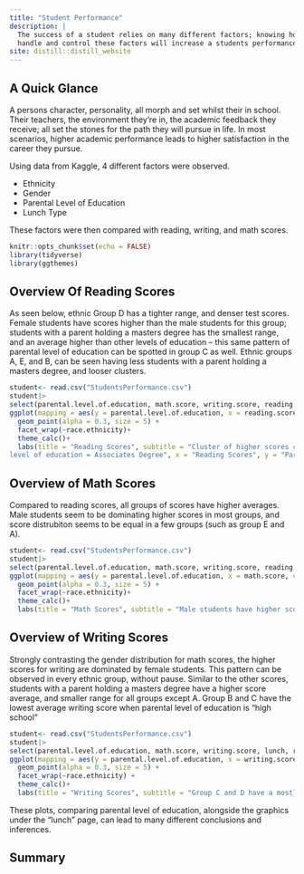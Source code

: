 ```yaml
---
title: "Student Performance"
description: |
  The success of a student relies on many different factors; knowing how to 
  handle and control these factors will increase a students performance.
site: distill::distill_website
---
```

## A Quick Glance 

A persons character, personality, all morph and set whilst their in school. Their teachers, the environment they're in, the academic feedback they receive; all set the stones for the path they will pursue in life. In most scenarios, higher academic performance leads to higher satisfaction in the career they pursue.  

Using data from Kaggle, 4 different factors were observed. 

* Ethnicity 
* Gender 
* Parental Level of Education 
* Lunch Type 

These factors were then compared with reading, writing, and math scores. 
 
```r
knitr::opts_chunk$set(echo = FALSE)
library(tidyverse)
library(ggthemes)
```

## Overview Of Reading Scores

As seen below, ethnic Group D has a tighter range, and denser test scores. Female students have scores higher than the male students for this group; students with a parent holding a masters degree has the smallest range, and an average higher than other levels of education -- this same pattern of parental level of education can be spotted in group C as well. Ethnic groups A, E, and B, can be seen having less students with a parent holding a masters degree, and looser clusters. 

```r
student<- read.csv("StudentsPerformance.csv")
student|> 
select(parental.level.of.education, math.score, writing.score, reading.score, gender, race.ethnicity)|> 
ggplot(mapping = aes(y = parental.level.of.education, x = reading.score, color = gender))+
  geom_point(alpha = 0.3, size = 5) + 
  facet_wrap(~race.ethnicity)+ 
  theme_calc()+
  labs(title = "Reading Scores", subtitle = "Cluster of higher scores can be observed for all race groups with a parental 
level of education = Associates Degree", x = "Reading Scores", y = "Parental Level of Education", caption = "Kaggle: JAKKI SESHAPANPU 2018")

```
## Overview of Math Scores 

Compared to reading scores, all groups of scores have higher averages. Male students seem to be dominating higher scores in most groups, and score distrubiton seems to be equal in a few groups (such as group E and A).

```r
student<- read.csv("StudentsPerformance.csv")
student|> 
select(parental.level.of.education, math.score, writing.score, reading.score, gender, race.ethnicity)|> 
ggplot(mapping = aes(y = parental.level.of.education, x = math.score, color = gender))+
  geom_point(alpha = 0.3, size = 5) + 
  facet_wrap(~race.ethnicity)+ 
  theme_calc()+
  labs(title = "Math Scores", subtitle = "Male students have higher scores.", x = "Math Scores", y = "Parental Level of Education", caption = "Kaggle: JAKKI SESHAPANPU 2018")
```
## Overview of Writing Scores 

Strongly contrasting the gender distribution for math scores, the higher scores for writing are dominated by female students. This pattern can be observed in every ethnic group, without pause. Similar to the other scores, students with a parent holding a masters degree have a higher score average, and smaller range for all groups except A. Group B and C have the lowest average writing score when parental level of education is "high school" 

```r
student<- read.csv("StudentsPerformance.csv")
student|> 
select(parental.level.of.education, math.score, writing.score, lunch, reading.score, gender, race.ethnicity)|> 
ggplot(mapping = aes(y = parental.level.of.education, x = writing.score, color = gender))+
  geom_point(alpha = 0.3, size = 5) + 
  facet_wrap(~race.ethnicity) +
  theme_calc()+
  labs(title = "Writing Scores", subtitle = "Group C and D have a mostly tight range, whereas many outliers are noticable in other ethnic groups.", x = "Writing Scores", y = "Parental Level of Education", caption = "Kaggle: JAKKI SESHAPANPU 2018")
```
These plots, comparing parental level of education, alongside the graphics under the "lunch" page, can lead to many different conclusions and inferences. 

## Summary 


